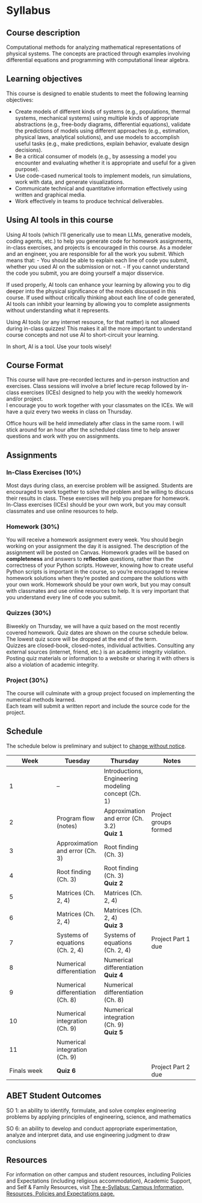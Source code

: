 # Syllabus

## Course description

Computational methods for analyzing mathematical representations of physical systems. The concepts are practiced through examples involving differential equations and programming with computational linear algebra.

## Learning objectives

This course is designed to enable students to meet the following learning objectives:

-   Create models of different kinds of systems (e.g., populations, thermal systems, mechanical systems) using multiple kinds of appropriate abstractions (e.g., free-body diagrams, differential equations), validate the predictions of models using different approaches (e.g., estimation, physical laws, analytical solutions), and use models to accomplish useful tasks (e.g., make predictions, explain behavior, evaluate design decisions).
-   Be a critical consumer of models (e.g., by assessing a model you encounter and evaluating whether it is appropriate and useful for a given purpose).
-   Use code-cased numerical tools to implement models, run simulations, work with data, and generate visualizations.
-   Communicate technical and quantitative information effectively using written and graphical media.
-   Work effectively in teams to produce technical deliverables.

## Using AI tools in this course

Using AI tools (which I'll generically use to mean LLMs, generative models, coding agents, etc.) to help you generate code for homework assignments, in-class exercises, and projects is encouraged in this course. As a modeler and an engineer, you are responsible for all the work you submit. Which means that: - You should be able to explain each line of code you submit, whether you used AI on the submission or not. - If you cannot understand the code you submit, you are doing yourself a major disservice.

If used properly, AI tools can enhance your learning by allowing you to dig deeper into the physical significance of the models discussed in this course. If used without critically thinking about each line of code generated, AI tools can inhibit your learning by allowing you to complete assignments without understanding what it represents.

Using AI tools (or any internet resource, for that matter) is not allowed during in-class quizzes! This makes it all the more important to understand course concepts and not use AI to short-circuit your learning.

In short, AI is a tool. Use your tools wisely!

## Course Format

This course will have pre-recorded lectures and in-person instruction and exercises. Class sessions will involve a brief lecture recap followed by in-class exercises (ICEs) designed to help you with the weekly homework and/or project.\
I encourage you to work together with your classmates on the ICEs. We will have a quiz every two weeks in class on Thursday.

Office hours will be held immediately after class in the same room. I will stick around for an hour after the scheduled class time to help answer questions and work with you on assignments.

## Assignments

### In-Class Exercises (10%)

Most days during class, an exercise problem will be assigned. Students are encouraged to work together to solve the problem and be willing to discuss their results in class. These exercises will help you prepare for homework. In-Class exercises (ICEs) should be your own work, but you may consult classmates and use online resources to help.

### Homework (30%)

You will receive a homework assignment every week. You should begin working on your assignment the day it is assigned. The description of the assignment will be posted on Canvas. Homework grades will be based on **completeness** and answers to **reflection** questions, rather than the correctness of your Python scripts. However, knowing how to create useful Python scripts is important in the course, so you're encouraged to review homework solutions when they're posted and compare the solutions with your own work. Homework should be your own work, but you may consult with classmates and use online resources to help. It is very important that you understand every line of code you submit.

### Quizzes (30%)

Biweekly on Thursday, we will have a quiz based on the most recently covered homework. Quiz dates are shown on the course schedule below. The lowest quiz score will be dropped at the end of the term.\
Quizzes are closed-book, closed-notes, individual activities. Consulting any external sources (internet, friend, etc.) is an academic integrity violation. Posting quiz materials or information to a website or sharing it with others is also a violation of academic integrity.

### Project (30%)

The course will culminate with a group project focused on implementing the numerical methods learned.\
Each team will submit a written report and include the source code for the project.

## Schedule

The schedule below is preliminary and subject to
[change without notice](reference/strange%20planet%20syllabus.jpg){.preview-image}.

| **Week** | **Tuesday** | **Thursday** | **Notes** |
|------------------|------------------|------------------|------------------|
| 1 | -- | Introductions, <br>Engineering modeling concept (Ch. 1) |  |
| 2 | Program flow (notes) | Approximation and error (Ch. 3.2) <br>**Quiz 1** | Project groups formed |
| 3 | Approximation and error (Ch. 3) | Root finding (Ch. 3) |  |
| 4 | Root finding (Ch. 3) | Root finding (Ch. 3) <br>**Quiz 2** |  |
| 5 | Matrices (Ch. 2, 4) | Matrices (Ch. 2, 4) |  |
| 6 | Matrices (Ch. 2, 4) | Matrices (Ch. 2, 4) <br>**Quiz 3** |  |
| 7 | Systems of equations (Ch. 2, 4) | Systems of equations (Ch. 2, 4) | Project Part 1 due |
| 8 | Numerical differentiation | Numerical differentiation <br>**Quiz 4** |  |
| 9 | Numerical differentiation (Ch. 8) | Numerical differentiation (Ch. 8) |  |
| 10 | Numerical integration (Ch. 9) | Numerical integration (Ch. 9) <br>**Quiz 5** |  |
| 11 | Numerical integration (Ch. 9) |  |  |
| Finals week | **Quiz 6** |  | Project Part 2 due |

## ABET Student Outcomes

SO 1: an ability to identify, formulate, and solve complex engineering problems by applying principles of engineering, science, and mathematics

SO 6: an ability to develop and conduct appropriate experimentation, analyze and interpret data, and use engineering judgment to draw conclusions

## Resources

For information on other campus and student resources, including Policies and Expectations (including religious accommodation), Academic Support, and Self & Family Resources, visit [The e-Syllabus: Campus Information, Resources, Policies and Expectations page.](https://www.tacoma.uw.edu/digital-learning/e-syllabus)